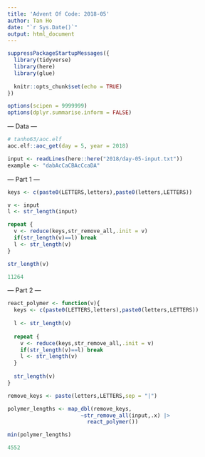 ```yaml
---
title: 'Advent Of Code: 2018-05'
author: Tan Ho
date: "`r Sys.Date()`"
output: html_document
---
```


```r
suppressPackageStartupMessages({
  library(tidyverse)
  library(here)
  library(glue)
  
  knitr::opts_chunk$set(echo = TRUE)
})

options(scipen = 9999999)
options(dplyr.summarise.inform = FALSE)
```

--- Data ---

```r
# tanho63/aoc.elf
aoc.elf::aoc_get(day = 5, year = 2018)
```

```r
input <- readLines(here::here("2018/day-05-input.txt"))
example <- "dabAcCaCBAcCcaDA"
```

--- Part 1 ---

```r
keys <- c(paste0(LETTERS,letters),paste0(letters,LETTERS))

v <- input
l <- str_length(input)

repeat {
  v <- reduce(keys,str_remove_all,.init = v)
  if(str_length(v)==l) break
  l <- str_length(v)
}

str_length(v)
```
```r
11264
```

--- Part 2 ---

```r
react_polymer <- function(v){
  keys <- c(paste0(LETTERS,letters),paste0(letters,LETTERS))
  
  l <- str_length(v)
  
  repeat {
    v <- reduce(keys,str_remove_all,.init = v)
    if(str_length(v)==l) break
    l <- str_length(v)
  }
  
  str_length(v)
}

remove_keys <- paste(letters,LETTERS,sep = "|")

polymer_lengths <- map_dbl(remove_keys,
                       ~str_remove_all(input,.x) |> 
                         react_polymer())

min(polymer_lengths)
```
```r
4552
```

